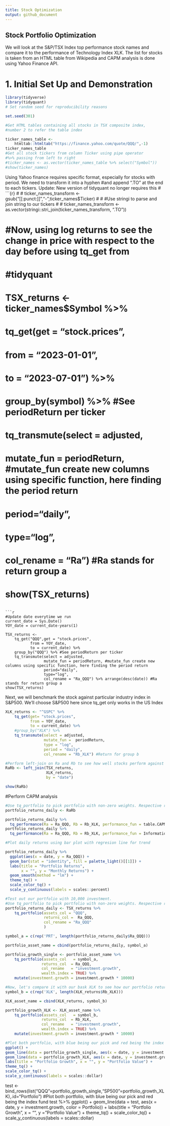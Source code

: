```yaml
---
title: Stock Optimization
output: github_document
---
```

## Stock Portfolio Optimization
We will look at the S&P/TSX Index top performance stock names and compare it to the performance of Technology Index XLK.
The list for stocks is taken from an HTML table from Wikipedia and CAPM analysis is done using Yahoo Finance API.

# 1. Initial Set Up and Demonstration
```r
library(tidyverse)
library(tidyquant)
# Set random seed for reproducibility reasons

set.seed(301)

#Get HTML tables containing all stocks in TSX composite index,
#number 2 to refer the table index

ticker_names_table <-
    htmltab::htmltab("https://finance.yahoo.com/quote/QQQ/",-1)
ticker_names_table
#Get all stock tickers from column Ticker using pipe operator 
#%>% passing from left to right
#ticker_names <- as.vector(ticker_names_table %>% select("Symbol"))
#show(ticker_names)
```

Using Yahoo finance requires specific format, especially for stocks with period. We need to transform it into a hyphen
#and append ".TO" at the end to each tickers. Update: New version of tidyquant no longer requires this
# ```{r}
# # ticker_names_transform <- gsub("[[:punct:]]","-",ticker_names$Ticker)
# # #Use stringi to parse and join string to our tickers
# # ticker_names_transform <- as.vector(stringi::stri_join(ticker_names_transform, ".TO"))

# #Now, using log returns to see the change in price with respect to the day before using tq_get from
# #tidyquant
# TSX_returns <- ticker_names$Symbol %>%
#     tq_get(get = "stock.prices",
#            from = "2023-01-01",
#            to = "2023-07-01") %>%
#     group_by(symbol) %>% #See periodReturn per ticker
#     tq_transmute(select = adjusted,
#                  mutate_fun = periodReturn, #mutate_fun create new columns using specific function, here finding the period return
#                  period="daily",
#                  type="log",
#                  col_rename = "Ra") #Ra stands for return group a
# show(TSX_returns)
```

```r
#Update date everytime we run
current_date = Sys.Date()
YOY_date = current_date-years(1)

TSX_returns <- 
    tq_get("QQQ",get = "stock.prices",
           from = YOY_date,
           to = current_date) %>%
    group_by("QQQ") %>% #See periodReturn per ticker
    tq_transmute(select = adjusted,
                 mutate_fun = periodReturn, #mutate_fun create new columns using specific function, here finding the period return
                 period="daily",
                 type="log",
                 col_rename = "Ra_QQQ") %>% arrange(desc(date)) #Ra stands for return group a 
show(TSX_returns)

```

Next, we will benchmark the stock against particular industry index in S&P500. We'll choose S&P500 here since
tq_get only works in the US Index

```r
XLK_returns <- "^GSPC" %>%
    tq_get(get= "stock.prices",
           from = YOY_date,
           to = current_date) %>%
    #group_by("XLK") %>%
    tq_transmute(select = adjusted,
                 mutate_fun =  periodReturn,
                 type = "log",
                 period = "daily",
                 col_rename = "Rb_XLK") #Return for group b 

#Perform left-join on Ra and Rb to see how well stocks perform against index
RaRb <- left_join(TSX_returns,
                  XLK_returns,
                  by = "date")

show(RaRb)

```

#Perform CAPM analysis

```r
#Use tq_portfolio to pick portfolio with non-zero weights. Respective return = sum of product of log return X weights
portfolio_returns_daily <- RaRb 

portfolio_returns_daily %>%
  tq_performance(Ra = Ra_QQQ, Rb = Rb_XLK, performance_fun = table.CAPM)
portfolio_returns_daily %>%
  tq_performance(Ra = Ra_QQQ, Rb = Rb_XLK, performance_fun = InformationRatio)

#Plot daily returns using bar plot with regresion line for trend

portfolio_returns_daily %>%
  ggplot(aes(x = date, y = Ra_QQQ)) +
  geom_bar(stat = "identity", fill = palette_light()[[1]]) +
  labs(title = "Portfolio Returns",
       x = "", y = "Monthly Returns") +
  geom_smooth(method = "lm") +
  theme_tq() +
  scale_color_tq() +
  scale_y_continuous(labels = scales::percent)
```
```r
#Test out our portfolio with 10,000 investment.
#Use tq_portfolio to pick portfolio with non-zero weights. Respective return = sum of product of log return X weights
portfolio_returns_daily <- TSX_returns %>%
    tq_portfolio(assets_col = "QQQ",
                 returns_col =  Ra_QQQ,
                 col_rename = "Ra_QQQ"
                 )

symbol_a = c(rep('PRT', length(portfolio_returns_daily$Ra_QQQ)))

portfolio_asset_name = cbind(portfolio_returns_daily, symbol_a)

portfolio_growth_single <- portfolio_asset_name %>%
    tq_portfolio(assets_col   = symbol_a, 
                returns_col  = Ra_QQQ, 
                col_rename   = "investment.growth",
                wealth.index = TRUE) %>%
    mutate(investment.growth = investment.growth * 10000)

#Now, let's compare it with our bask XLK to see how our portfolio return
symbol_b = c(rep('XLK', length(XLK_returns$Rb_XLK)))

XLK_asset_name = cbind(XLK_returns, symbol_b)

portfolio_growth_XLK <- XLK_asset_name %>%
    tq_portfolio(assets_col   = symbol_b, 
                returns_col  = Rb_XLK, 
                col_rename   = "investment.growth",
                wealth.index = TRUE) %>%
    mutate(investment.growth = investment.growth * 10000)

#Plot both portfolio, with blue being our pick and red being the index fund
ggplot() + 
geom_line(data = portfolio_growth_single, aes(x = date, y = investment.growth), color = "blue") +
geom_line(data = portfolio_growth_XLK, aes(x = date, y = investment.growth), color = "red") +
labs(title = "Portfolio Growth", x = "", y = "Portfolio Value") +
theme_tq() +
scale_color_tq() +
scale_y_continuous(labels = scales::dollar)
```

test <- bind_rows(list("QQQ"=portfolio_growth_single,"SP500"=portfolio_growth_XLK),.id="Portfolio")
#Plot both portfolio, with blue being our pick and red being the index fund
test %>% 
  ggplot() + 
  geom_line(data = test, aes(x = date, y = investment.growth, color = Portfolio)) +
  labs(title = "Portfolio Growth", x = "", y = "Portfolio Value") +
  theme_tq() +
  scale_color_tq() +
  scale_y_continuous(labels = scales::dollar)
